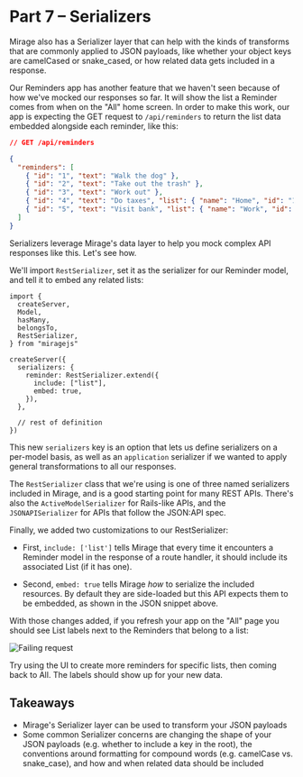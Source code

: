 # Part 7 – Serializers

Mirage also has a Serializer layer that can help with the kinds of transforms that are commonly applied to JSON payloads, like whether your object keys are camelCased or snake_cased, or how related data gets included in a response.

Our Reminders app has another feature that we haven't seen because of how we've mocked our responses so far. It will show the list a Reminder comes from when on the "All" home screen. In order to make this work, our app is expecting the GET request to `/api/reminders` to return the list data embedded alongside each reminder, like this:

```json
// GET /api/reminders

{
  "reminders": [
    { "id": "1", "text": "Walk the dog" },
    { "id": "2", "text": "Take out the trash" },
    { "id": "3", "text": "Work out" },
    { "id": "4", "text": "Do taxes", "list": { "name": "Home", "id": "1" } },
    { "id": "5", "text": "Visit bank", "list": { "name": "Work", "id": "2" } }
  ]
}
```

Serializers leverage Mirage's data layer to help you mock complex API responses like this. Let's see how.

We'll import `RestSerializer`, set it as the serializer for our Reminder model, and tell it to embed any related lists:

```js{6,10-15}
import {
  createServer,
  Model,
  hasMany,
  belongsTo,
  RestSerializer,
} from "miragejs"

createServer({
  serializers: {
    reminder: RestSerializer.extend({
      include: ["list"],
      embed: true,
    }),
  },

  // rest of definition
})
```

This new `serializers` key is an option that lets us define serializers on a per-model basis, as well as an `application` serializer if we wanted to apply general transformations to all our responses.

The `RestSerializer` class that we're using is one of three named serializers included in Mirage, and is a good starting point for many REST APIs. There's also the `ActiveModelSerializer` for Rails-like APIs, and the `JSONAPISerializer` for APIs that follow the JSON:API spec.

Finally, we added two customizations to our RestSerializer:

- First, `include: ['list']` tells Mirage that every time it encounters a Reminder model in the response of a route handler, it should include its associated List (if it has one).

- Second, `embed: true` tells Mirage _how_ to serialize the included resources. By default they are side-loaded but this API expects them to be embedded, as shown in the JSON snippet above.

With those changes added, if you refresh your app on the "All" page you should see List labels next to the Reminders that belong to a list:

![Failing request](../../assets/images/tutorial/part-7-included.png)

Try using the UI to create more reminders for specific lists, then coming back to All. The labels should show up for your new data.

## Takeaways

- Mirage's Serializer layer can be used to transform your JSON payloads
- Some common Serializer concerns are changing the shape of your JSON payloads (e.g. whether to include a key in the root), the conventions around formatting for compound words (e.g. camelCase vs. snake_case), and how and when related data should be included
